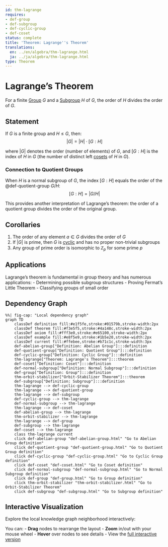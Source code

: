 ```yaml
---
id: thm-lagrange
requires:
- def-group
- def-subgroup
- def-cyclic-group
- def-coset
status: complete
title: 'Theorem: Lagrange''s Theorem'
translations:
  en: ../en/algebra/thm-lagrange.html
  ja: ../ja/algebra/thm-lagrange.html
type: Theorem
---
```


# Lagrange's Theorem {#thm-lagrange}

For a finite [Group](def-group.qmd) $G$ and a [Subgroup](def-subgroup.qmd) $H$ of $G$, the order of $H$ divides the order of $G$.

## Statement

If $G$ is a finite group and $H \leq G$, then:
$$|G| = |H| \cdot [G:H]$$

where $|G|$ denotes the order (number of elements) of $G$, and $[G:H]$ is the index of $H$ in $G$ (the number of distinct left [cosets](def-coset.qmd) of $H$ in $G$).

### Connection to Quotient Groups

When $H$ is a normal subgroup of $G$, the index $[G:H]$ equals the order of the @def-quotient-group $G/H$:
$$[G:H] = |G/H|$$

This provides another interpretation of Lagrange's theorem: the order of a quotient group divides the order of the original group.

## Corollaries

1. The order of any element $a \in G$ divides the order of $G$
2. If $|G|$ is prime, then $G$ is [cyclic](def-cyclic-group.qmd) and has no proper non-trivial subgroups
3. Any group of prime order is isomorphic to $\mathbb{Z}_p$ for some prime $p$

## Applications

Lagrange's theorem is fundamental in group theory and has numerous applications:
- Determining possible subgroup structures
- Proving Fermat's Little Theorem
- Classifying groups of small order

## Dependency Graph

```mermaid
%%| fig-cap: "Local dependency graph"
graph TD
    classDef definition fill:#e1f5fe,stroke:#01579b,stroke-width:2px
    classDef theorem fill:#f3e5f5,stroke:#4a148c,stroke-width:2px
    classDef axiom fill:#fff3e0,stroke:#e65100,stroke-width:2px
    classDef example fill:#e8f5e9,stroke:#1b5e20,stroke-width:2px
    classDef current fill:#ffebee,stroke:#b71c1c,stroke-width:3px
    def-abelian-group["Definition: Abelian Group"]:::definition
    def-quotient-group["Definition: Quotient Group"]:::definition
    def-cyclic-group["Definition: Cyclic Group"]:::definition
    thm-lagrange["Theorem: Lagrange's Theorem"]:::theorem
    def-coset["Definition: Coset"]:::definition
    def-normal-subgroup["Definition: Normal Subgroup"]:::definition
    def-group["Definition: Group"]:::definition
    thm-orbit-stabilizer["Orbit-Stabilizer Theorem"]:::theorem
    def-subgroup["Definition: Subgroup"]:::definition
    thm-lagrange --> def-cyclic-group
    thm-lagrange --> def-quotient-group
    thm-lagrange --> def-subgroup
    def-cyclic-group --> thm-lagrange
    def-normal-subgroup --> thm-lagrange
    thm-lagrange --> def-coset
    def-abelian-group --> thm-lagrange
    thm-orbit-stabilizer --> thm-lagrange
    thm-lagrange --> def-group
    def-subgroup --> thm-lagrange
    def-coset --> thm-lagrange
    class thm-lagrange current
    click def-abelian-group "def-abelian-group.html" "Go to Abelian Group definition"
    click def-quotient-group "def-quotient-group.html" "Go to Quotient Group definition"
    click def-cyclic-group "def-cyclic-group.html" "Go to Cyclic Group definition"
    click def-coset "def-coset.html" "Go to Coset definition"
    click def-normal-subgroup "def-normal-subgroup.html" "Go to Normal Subgroup definition"
    click def-group "def-group.html" "Go to Group definition"
    click thm-orbit-stabilizer "thm-orbit-stabilizer.html" "Go to Orbit-Stabilizer Theorem"
    click def-subgroup "def-subgroup.html" "Go to Subgroup definition"
```

## Interactive Visualization

Explore the local knowledge graph neighborhood interactively:

::: {.graph-viz data-id="thm-lagrange" data-width="700" data-height="500"}
:::

You can:
- **Drag** nodes to rearrange the layout
- **Zoom** in/out with your mouse wheel
- **Hover** over nodes to see details
- View the [full interactive version](../../output/interactive/thm-lagrange.html){target="_blank"}
